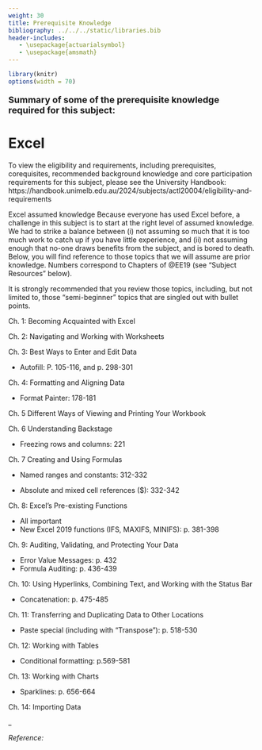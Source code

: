 ```yaml
---
weight: 30
title: Prerequisite Knowledge
bibliography: ../../../static/libraries.bib
header-includes:
   - \usepackage{actuarialsymbol}
   - \usepackage{amsmath}
---
```



```r
library(knitr)
options(width = 70) 
```

<p style="font-size:18px;font-weight:bold;">Summary of some of the prerequisite knowledge required for this subject:</p> 

 

# Excel

To view the eligibility and requirements, including prerequisites, corequisites, recommended background knowledge and core participation requirements for this subject, please see the University Handbook: 
https://handbook.unimelb.edu.au/2024/subjects/actl20004/eligibility-and-requirements

Excel assumed knowledge
Because everyone has used Excel before, a challenge in this subject is to start at the right level of assumed knowledge. We had to strike a balance between (i) not assuming so much that it is too much work to catch up if you have little experience, and (ii) not assuming enough that no-one draws benefits from the subject, and is bored to death. Below, you will find reference to those topics that we will assume are prior knowledge. Numbers correspond to Chapters of @EE19 (see “Subject Resources” below).

It is strongly recommended that you review those topics, including, but not limited to, those “semi-beginner” topics that are singled out with bullet points. 

Ch. 1: Becoming Acquainted with Excel  

Ch. 2: Navigating and Working with Worksheets  

Ch. 3: Best Ways to Enter and Edit Data  

  -  Autofill: P. 105-116, and p. 298-301  
  
Ch. 4: Formatting and Aligning Data  

  -  Format Painter: 178-181
  
Ch. 5 Different Ways of Viewing and Printing Your Workbook  

Ch. 6 Understanding Backstage  

  -  Freezing rows and columns: 221
  
Ch. 7 Creating and Using Formulas  

  -  Named ranges and constants: 312-332
  
  -  Absolute and mixed cell references ($): 332-342
  
Ch. 8: Excel’s Pre-existing Functions  

  -  All important
  -  New Excel 2019 functions (IFS, MAXIFS, MINIFS): p. 381-398
  
Ch. 9: Auditing, Validating, and Protecting Your Data  

  -  Error Value Messages: p. 432
  -  Formula Auditing: p. 436-439
  
Ch. 10: Using Hyperlinks, Combining Text, and Working with the Status Bar   

  -  Concatenation: p. 475-485
  
Ch. 11: Transferring and Duplicating Data to Other Locations   

  -  Paste special (including with “Transpose”): p. 518-530
  
Ch. 12: Working with Tables  

  -  Conditional formatting: p.569-581
  
Ch. 13: Working with Charts  

  -  Sparklines: p. 656-664
  
Ch. 14: Importing Data  


\_

*Reference:*